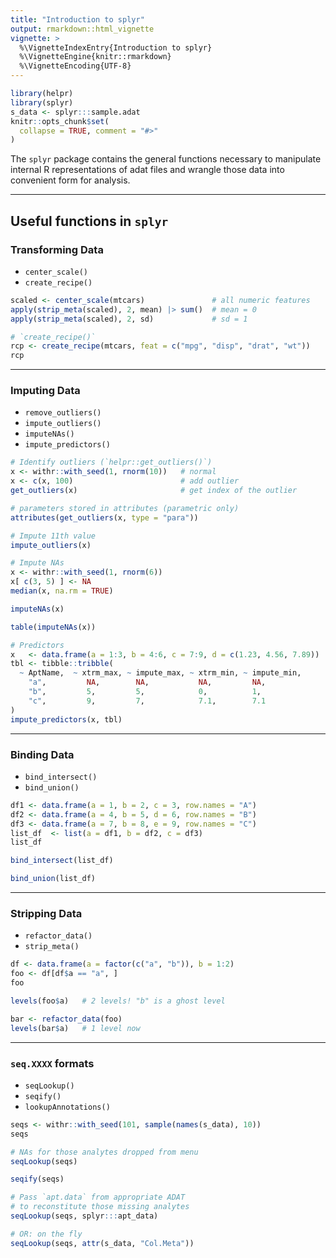 ```yaml
---
title: "Introduction to splyr"
output: rmarkdown::html_vignette
vignette: >
  %\VignetteIndexEntry{Introduction to splyr}
  %\VignetteEngine{knitr::rmarkdown}
  %\VignetteEncoding{UTF-8}
---
```


```r
library(helpr)
library(splyr)
s_data <- splyr:::sample.adat
knitr::opts_chunk$set(
  collapse = TRUE, comment = "#>"
)
```



The `splyr` package contains the general functions necessary 
to manipulate internal R representations of adat files and wrangle those
data into convenient form for analysis.


--------------------


## Useful functions in `splyr`

### Transforming Data

* `center_scale()`
* `create_recipe()`

```r
scaled <- center_scale(mtcars)               # all numeric features
apply(strip_meta(scaled), 2, mean) |> sum()  # mean = 0
apply(strip_meta(scaled), 2, sd)             # sd = 1

# `create_recipe()`
rcp <- create_recipe(mtcars, feat = c("mpg", "disp", "drat", "wt"))
rcp
```

-----------

### Imputing Data

* `remove_outliers()`
* `impute_outliers()`
* `imputeNAs()`
* `impute_predictors()`

```r
# Identify outliers (`helpr::get_outliers()`)
x <- withr::with_seed(1, rnorm(10))   # normal
x <- c(x, 100)                        # add outlier
get_outliers(x)                       # get index of the outlier

# parameters stored in attributes (parametric only)
attributes(get_outliers(x, type = "para"))

# Impute 11th value
impute_outliers(x)

# Impute NAs
x <- withr::with_seed(1, rnorm(6))
x[ c(3, 5) ] <- NA
median(x, na.rm = TRUE)

imputeNAs(x)

table(imputeNAs(x))

# Predictors
x   <- data.frame(a = 1:3, b = 4:6, c = 7:9, d = c(1.23, 4.56, 7.89))
tbl <- tibble::tribble(
  ~ AptName,  ~ xtrm_max, ~ impute_max, ~ xtrm_min, ~ impute_min,
    "a",         NA,        NA,           NA,         NA,
    "b",         5,         5,            0,          1,
    "c",         9,         7,            7.1,        7.1
)
impute_predictors(x, tbl)
```

-----------

### Binding Data
* `bind_intersect()`
* `bind_union()`

```r
df1 <- data.frame(a = 1, b = 2, c = 3, row.names = "A")
df2 <- data.frame(a = 4, b = 5, d = 6, row.names = "B")
df3 <- data.frame(a = 7, b = 8, e = 9, row.names = "C")
list_df  <- list(a = df1, b = df2, c = df3)
list_df

bind_intersect(list_df)

bind_union(list_df)
```

-----------

### Stripping Data
* `refactor_data()`
* `strip_meta()`

```r
df <- data.frame(a = factor(c("a", "b")), b = 1:2)
foo <- df[df$a == "a", ]
foo

levels(foo$a)   # 2 levels! "b" is a ghost level

bar <- refactor_data(foo)
levels(bar$a)   # 1 level now
```

-----------

### `seq.XXXX` formats
* `seqLookup()`
* `seqify()`
* `lookupAnnotations()`

```r
seqs <- withr::with_seed(101, sample(names(s_data), 10))
seqs

# NAs for those analytes dropped from menu
seqLookup(seqs)

seqify(seqs)

# Pass `apt.data` from appropriate ADAT
# to reconstitute those missing analytes
seqLookup(seqs, splyr:::apt_data)

# OR: on the fly
seqLookup(seqs, attr(s_data, "Col.Meta"))
```
